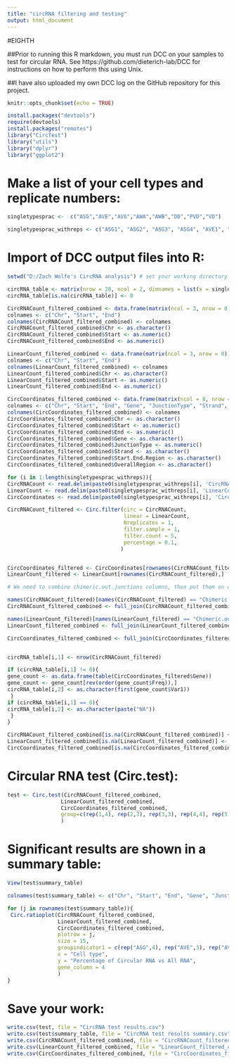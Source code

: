 ---
title: "circRNA filtering and testing"
output: html_document
---

#EIGHTH

##Prior to running this R markdown, you must run DCC on your samples to test for circular RNA. See https://github.com/dieterich-lab/DCC for instructions on how to perform this using Unix.

##I have also uploaded my own DCC log on the GitHub repository for this project.

```{r setup, include=FALSE}
knitr::opts_chunk$set(echo = TRUE)
```

```{r}
install.packages("devtools")
require(devtools)
install.packages("remotes")
library("CircTest")
library("utils")
library("dplyr")
library("ggplot2")
```

# Make a list of your cell types and replicate numbers:
```{r}
singletypesprac <-  c("ASG","AVE","AVG","AWA","AWB","DD","PVD","VD")

singletypesprac_withreps <- c("ASG1", "ASG2", "ASG3", "ASG4", "AVE1", "AVE2", "AVE3", "AVG1", "AVG2", "AVG3", "AWA1", "AWA2", "AWA3", "AWA4", "AWB1", "AWB2", "AWB3", "AWB4", "AWB5", "DD1", "DD2", "DD3", "PVD1", "PVD2", "VD1", "VD2", "VD3", "VD4")
```

# Import of DCC output files into R:
```{r, include=FALSE}
setwd("D:/Zach Wolfe's CircRNA analysis") # set your working directory here

circRNA_table <- matrix(nrow = 28, ncol = 2, dimnames = list(x = singletypesprac_withreps, y = c(paste("circRNA count"), paste("Most frequently circularized gene"))))
circRNA_table[is.na(circRNA_table)] <- 0

CircRNACount_filtered_combined <- data.frame(matrix(ncol = 3, nrow = 0))
colnames <- c("Chr", "Start", "End")
colnames(CircRNACount_filtered_combined) <- colnames
CircRNACount_filtered_combined$Chr <- as.character()
CircRNACount_filtered_combined$Start <- as.numeric()
CircRNACount_filtered_combined$End <- as.numeric()

LinearCount_filtered_combined <- data.frame(matrix(ncol = 3, nrow = 0))
colnames <- c("Chr", "Start", "End")
colnames(LinearCount_filtered_combined) <- colnames
LinearCount_filtered_combined$Chr <- as.character()
LinearCount_filtered_combined$Start <- as.numeric()
LinearCount_filtered_combined$End <- as.numeric()

CircCoordinates_filtered_combined <- data.frame(matrix(ncol = 8, nrow = 0))
colnames <- c("Chr", "Start", "End", "Gene", "JunctionType", "Strand", "Start.End.Region", "OverallRegion")
colnames(CircCoordinates_filtered_combined) <- colnames
CircCoordinates_filtered_combined$Chr <- as.character()
CircCoordinates_filtered_combined$Start <- as.numeric()
CircCoordinates_filtered_combined$End <- as.numeric()
CircCoordinates_filtered_combined$Gene <- as.character()
CircCoordinates_filtered_combined$JunctionType <- as.numeric()
CircCoordinates_filtered_combined$Strand <- as.character()
CircCoordinates_filtered_combined$Start.End.Region <- as.character()
CircCoordinates_filtered_combined$OverallRegion <- as.character()

for (i in 1:length(singletypesprac_withreps)){
CircRNACount <- read.delim(paste0(singletypesprac_withreps[i], 'CircRNACount'))
LinearCount <- read.delim(paste0(singletypesprac_withreps[i], 'LinearCount'))
CircCoordinates <- read.delim(paste0(singletypesprac_withreps[i], 'CircCoordinates'))

CircRNACount_filtered <- Circ.filter(circ = CircRNACount,
                                     linear = LinearCount,
                                     Nreplicates = 1,
                                     filter.sample = 1,
                                     filter.count = 5,
                                     percentage = 0.1,
                                    )


CircCoordinates_filtered <- CircCoordinates[rownames(CircRNACount_filtered),]
LinearCount_filtered <- LinearCount[rownames(CircRNACount_filtered),]

# We need to combine chimeric.out.junctions columns, then put them on one big table

names(CircRNACount_filtered)[names(CircRNACount_filtered) == "Chimeric.out.junction"] <- paste0("Chimeric.out.junction", singletypesprac_withreps[i])
CircRNACount_filtered_combined <- full_join(CircRNACount_filtered_combined, CircRNACount_filtered)

names(LinearCount_filtered)[names(LinearCount_filtered) == "Chimeric.out.junction"] <- paste0("Chimeric.out.junction", singletypesprac_withreps[i])
LinearCount_filtered_combined <- full_join(LinearCount_filtered_combined, LinearCount_filtered)

CircCoordinates_filtered_combined <- full_join(CircCoordinates_filtered_combined, CircCoordinates_filtered)


circRNA_table[i,1] <- nrow(CircRNACount_filtered)

if (circRNA_table[i,1] != 0){
gene_count <- as.data.frame(table(CircCoordinates_filtered$Gene))
gene_count <- gene_count[rev(order(gene_count$Freq)),]
circRNA_table[i,2] <- as.character(first(gene_count$Var1))
 }
if (circRNA_table[i,1] == 0){
circRNA_table[i,2] <- as.character(paste("NA"))
 }
}

CircRNACount_filtered_combined[is.na(CircRNACount_filtered_combined)] <- 0
LinearCount_filtered_combined[is.na(LinearCount_filtered_combined)] <- 0
CircCoordinates_filtered_combined[is.na(CircCoordinates_filtered_combined)] <- 0
```

# Circular RNA test (Circ.test):
```{r}
test <- Circ.test(CircRNACount_filtered_combined,
                 LinearCount_filtered_combined,
                 CircCoordinates_filtered_combined,
                 group=c(rep(1,4), rep(2,3), rep(3,3), rep(4,4), rep(5,5), rep(6,3), rep(7,2), rep(8,4))
                 )
```

# Significant results are shown in a summary table:
```{r}
View(test$summary_table)

colnames(test$summary_table) <- c("Chr", "Start", "End", "Gene", "JunctionType", "Strand", "Start.End.Region", "OverallRegion", "sig_p", "ASG_ratio_mean", "AVE_ratio_mean", "AVG_ratio_mean", "AWA_ratio_mean", "AWB_ratio_mean", "DD_ratio_mean", "PVD_ratio_mean", "VD_ratio_mean")

for (j in rownames(test$summary_table)){
 Circ.ratioplot(CircRNACount_filtered_combined,
                LinearCount_filtered_combined,
                CircCoordinates_filtered_combined,
                plotrow = j,
                size = 15,
                groupindicator1 = c(rep("ASG",4), rep("AVE",3), rep("AVG",3), rep("AWA",4), rep("AWB",5), rep("DD",3), rep("PVD",2), rep("VD",4)),
                x = "Cell type",
                y = "Percentage of Circular RNA vs All RNA",
                gene_column = 4
                )
}
```
# Save your work:
```{r}
write.csv(test, file = "CircRNA test results.csv")
write.csv(test$summary_table, file = "CircRNA test results summary.csv")
write.csv(CircRNACount_filtered_combined, file = "CircRNACount_filtered_combined.csv")
write.csv(LinearCount_filtered_combined, file = "LinearCount_filtered_combined.csv")
write.csv(CircCoordinates_filtered_combined, file = "CircCoordinates_filtered_combined.csv")
```

